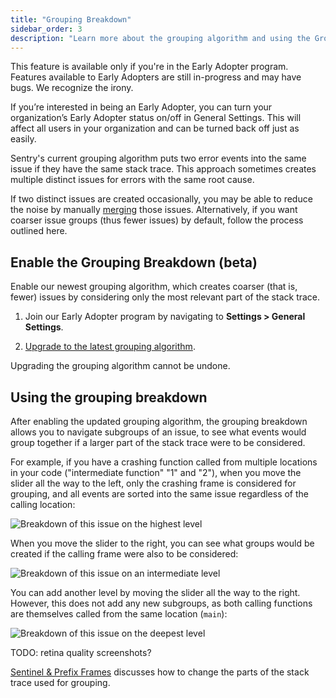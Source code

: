 ```yaml
---
title: "Grouping Breakdown"
sidebar_order: 3
description: "Learn more about the grouping algorithm and using the Grouping tab in Issue Details."
---
```


<Note>

This feature is available only if you're in the Early Adopter program. Features available to Early Adopters are still in-progress and may have bugs. We recognize the irony.

If you’re interested in being an Early Adopter, you can turn your organization’s Early Adopter status on/off in General Settings. This will affect all users in your organization and can be turned back off just as easily.

</Note>

Sentry's current grouping algorithm puts two error events into the same issue if they have the same stack trace. This approach sometimes creates multiple distinct issues for errors with the same root cause. 

If two distinct issues are created occasionally, you may be able to reduce the noise by manually [merging](/product/issues/issue-details/#tabs) those issues. Alternatively, if you want coarser issue groups (thus fewer issues) by default, follow the process outlined here.

## Enable the Grouping Breakdown (beta)

Enable our newest grouping algorithm, which creates coarser (that is, fewer) issues by considering only the most relevant part of the stack trace.

1. Join our Early Adopter program by navigating to **Settings > General Settings**.

1. [Upgrade to the latest grouping algorithm](/product/data-management-settings/event-grouping#grouping-algorithms).

<Alert level="warning" title="Changing the grouping algorithm">

Upgrading the grouping algorithm cannot be undone.

</Alert>

## Using the grouping breakdown

After enabling the updated grouping algorithm, the grouping breakdown allows you to navigate subgroups of an issue, to see what events would group together if a larger part of the stack trace were to be considered.

For example, if you have a crashing function called from multiple locations in your code ("intermediate function" "1" and "2"), when you move the slider all the way to the left, only the crashing frame is considered for grouping, and
all events are sorted into the same issue regardless of the calling location:

![Breakdown of this issue on the highest level](breakdown_level_01.png)

When you move the slider to the right, you can see what groups would be created
if the calling frame were also to be considered:

![Breakdown of this issue on an intermediate level](breakdown_level_02.png)

You can add another level by moving the slider all the way to the right. However, this does not add any new subgroups, as both calling functions are themselves called from the same location (`main`):

![Breakdown of this issue on the deepest level](breakdown_level_03.png)

TODO: retina quality screenshots?

[Sentinel & Prefix Frames](/product/data-management-settings/event-grouping/stack-trace-rules#sentinel--prefix-frames) discusses how to change the parts of the stack trace used for grouping.
